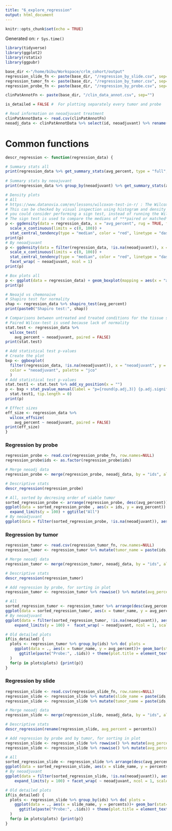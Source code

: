 ```yaml
---
title: "6_explore_regression"
output: html_document
---
```


```r
knitr::opts_chunk$set(echo = TRUE)
```

Generated on: `r Sys.time()`

```r
library(tidyverse)
library(ggplot2)
library(rstatix)
library(ggpubr)
```

```r
base_dir <-"/home/bibu/Workspace/crlm_cohort/output"
regression_slide_fn <- paste(base_dir, "/regression_by_slide.csv", sep="")
regression_tumor_fn <- paste(base_dir, "/regression_by_tumor.csv", sep="")
regression_probe_fn <- paste(base_dir, "/regression_by_probe.csv", sep="")

clinPatAnnotFn <- paste(base_dir, "/clin_data_annot.csv", sep="")

is_detailed = FALSE #  For plotting separately every tumor and probe
```

```r
# Read information on neoadjuvant treatment
clinPatAnnotData <- read.csv(clinPatAnnotFn)
neoadj_data <- clinPatAnnotData %>% select(id, neoadjuvant) %>% rename(ids = id)
```

# Common functions
```r
descr_regression <- function(regression_data) {

# Summary stats all
print(regression_data %>% get_summary_stats(avg_percent, type = "full", show = c("n", "median", "mean", "min", "max", "iqr", "sd")))
  
# Summary stats by neoajuvant
print(regression_data %>% group_by(neoadjuvant) %>% get_summary_stats(avg_percent, type = "full", show = c("n", "median", "mean", "min", "max", "iqr", "sd")))

# Density plots
# All 
# https://www.datanovia.com/en/lessons/wilcoxon-test-in-r/ : The Wilcoxon signed-rank test assumes that the data are distributed symmetrically around the median.
# This can be checked by visual inspection using histogram and density distribution. In the situation where your data is not symmetrically distributed, 
# you could consider performing a sign test, instead of running the Wilcoxon signed-rank test: https://www.datanovia.com/en/lessons/wilcoxon-test-in-r/
# The sign test is used to compare the medians of ***paired or matched*** observations
p <- ggdensity(data = regression_data, x = "avg_percent", rug = TRUE, fill = "lightgray", title = "All") + 
  scale_x_continuous(limits = c(0, 100)) +
  stat_central_tendency(type = "median", color = "red", linetype = "dashed") 
print(p)
# By neoadjuvant
p <- ggdensity(data = filter(regression_data, !is.na(neoadjuvant)), x = "avg_percent", rug = TRUE, fill = "lightgray") + 
  scale_x_continuous(limits = c(0, 100)) +
  stat_central_tendency(type = "median", color = "red", linetype = "dashed") +
  facet_wrap( ~ neoadjuvant, ncol = 1) 
print(p)

# Box plots all
p <- ggplot(data = regression_data) + geom_boxplot(mapping = aes(x = "avg_percent", y = avg_percent)) + ggtitle("all") + theme_bw()   
print(p)

# Neoajd vs chemonaive
# Shapiro test for normality
shap <- regression_data %>% shapiro_test(avg_percent)
print(paste0("Shapiro test:", shap))

# Comparisons between untreated and treated conditions for the tissue slices
# Paired Wilcox-test is used because lack of normality
stat.test <- regression_data %>%
  wilcox_test(
    avg_percent ~ neoadjuvant, paired = FALSE)
print(stat.test)

# Add statistical test p-values
# Create the plot
bxp <- ggboxplot(
  filter(regression_data, !is.na(neoadjuvant)), x = "neoadjuvant", y = "avg_percent",
  color = "neoadjuvant", palette = "jco"
  )
# Add statistical test p-values
stat.test1 <- stat.test %>% add_xy_position(x = "")
p <- bxp + stat_pvalue_manual(label = "p={round(p.adj,3)} {p.adj.signif}",
  stat.test1, tip.length = 0) 
print(p)

# Effect sizes
eff_size <- regression_data %>%
  wilcox_effsize(
    avg_percent ~ neoadjuvant, paired = FALSE)
print(eff_size)
}
```

### Regression by probe
```r
regression_probe <- read.csv(regression_probe_fn, row.names=NULL)
regression_probe$ids <- as.factor(regression_probe$ids)

# Merge neoadj data
regression_probe <- merge(regression_probe, neoadj_data, by = "ids", all.x = TRUE)

# Descriptive stats
descr_regression(regression_probe)

# All, sorted by decresing order of viable tumor
sorted_regression_probe <- arrange(regression_probe, desc(avg_percent)) %>% mutate(ids = factor(ids, unique(ids)))
ggplot(data = sorted_regression_probe , aes(x = ids, y = avg_percent)) + geom_col() +
  expand_limits(y = 100) + ggtitle("All")
# By neoadjuvant
ggplot(data = filter(sorted_regression_probe, !is.na(neoadjuvant)), aes(x = ids, y = avg_percent))+ geom_col() + expand_limits(y = 100) +  facet_wrap( ~ neoadjuvant, ncol = 1, scales="free_x") 
```

### Regression by tumor
```r
regression_tumor <- read.csv(regression_tumor_fn, row.names=NULL)
regression_tumor <- regression_tumor %>% mutate(tumor_name = paste(ids, tumors, sep="-"))

# Merge neoadj data
regression_tumor <- merge(regression_tumor, neoadj_data, by = "ids", all.x = TRUE)

# Descriptive stats
descr_regression(regression_tumor)

# Add regression by probe, for sorting in plot
regression_tumor <- regression_tumor %>% rowwise() %>% mutate(avg_percent_probe = regression_probe[ regression_probe$ids == ids, ]$avg_percent)

# All
sorted_regression_tumor <- regression_tumor %>% arrange(desc(avg_percent_probe), desc(avg_percent)) %>% mutate(tumor_name = factor(tumor_name, unique(tumor_name)))
ggplot(data = sorted_regression_tumor, aes(x = tumor_name, y = avg_percent)) + geom_col() + expand_limits(y = 100)
# By neoadjuvant
ggplot(data = filter(sorted_regression_tumor, !is.na(neoadjuvant)), aes(x = tumor_name, y = avg_percent)) + geom_col() +
    expand_limits(y = 100) +  facet_wrap( ~ neoadjuvant, ncol = 1, scales="free_x") 

# Old detailed plots
if(is_detailed) {
  plots <- regression_tumor %>% group_by(ids) %>% do( plots =
    ggplot(data = ., aes(x = tumor_name, y = avg_percent))+ geom_bar(stat="identity") + expand_limits(y = 100) +
      ggtitle(paste("Probe:", .$ids)) + theme(plot.title = element_text(hjust = 0.5)) 
  )
  for(p in plots$plots) {print(p)}
}
```


### Regression by slide
```r
regression_slide <- read.csv(regression_slide_fn, row.names=NULL)
regression_slide <- regression_slide %>% mutate(slide_name = paste(ids, tumors, blocks, sep="-"))
regression_slide <- regression_slide %>% mutate(tumor_name = paste(ids, tumors, sep="-"))

# Merge neoadj data
regression_slide <- merge(regression_slide, neoadj_data, by = "ids", all.x = TRUE)

# Descriptive stats
descr_regression(rename(regression_slide, avg_percent = percents))

# Add regression by probe and by tumor, for sorting in plot
regression_slide <- regression_slide %>% rowwise() %>% mutate(avg_percent_probe = regression_probe[ regression_probe$ids == ids, ]$avg_percent)
regression_slide <- regression_slide %>% rowwise() %>% mutate(avg_percent_tumor = regression_tumor[ regression_tumor$tumor_name == tumor_name, ]$avg_percent)

# All
sorted_regression_slide <- regression_slide %>% arrange(desc(avg_percent_probe), desc(avg_percent_tumor), desc(percents)) %>% mutate(slide_name = factor(slide_name, unique(slide_name)))
ggplot(data = sorted_regression_slide, aes(x = slide_name, y = percents)) + geom_col() + expand_limits(y = 100)
# By neoadjuvant
ggplot(data = filter(sorted_regression_slide, !is.na(neoadjuvant)), aes(x = slide_name, y = percents)) + geom_col() +
    expand_limits(y = 100) + facet_wrap( ~ neoadjuvant, ncol = 1, scales="free_x") 

# Old detailed plots
if(is_detailed) {
  plots <- regression_slide %>% group_by(ids) %>% do( plots =
    ggplot(data = ., aes(x = slide_name, y = percents))+ geom_bar(stat="identity") + expand_limits(y = 100) +
      ggtitle(paste("Probe:", .$ids)) + theme(plot.title = element_text(hjust = 0.5)) + facet_wrap(~ tumors, scales = "free_x")
  )
  for(p in plots$plots) {print(p)}
}
```